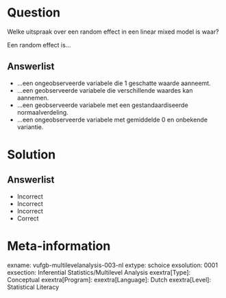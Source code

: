 Question
========

Welke uitspraak over een random effect in een linear mixed model is waar?

Een random effect is...
  
Answerlist
----------
* ...een ongeobserveerde variabele die 1 geschatte waarde aanneemt.
* ...een geobserveerde variabele die verschillende waardes kan aannemen.
* ...een geobserveerde variabele met een gestandaardiseerde normaalverdeling.
* ...een ongeobserveerde variabele met gemiddelde 0 en onbekende variantie.

Solution
========

Answerlist
----------
* Incorrect
* Incorrect
* Incorrect
* Correct

Meta-information
================
exname: vufgb-multilevelanalysis-003-nl
extype: schoice
exsolution: 0001
exsection: Inferential Statistics/Multilevel Analysis
exextra[Type]: Conceptual
exextra[Program]: 
exextra[Language]: Dutch
exextra[Level]: Statistical Literacy